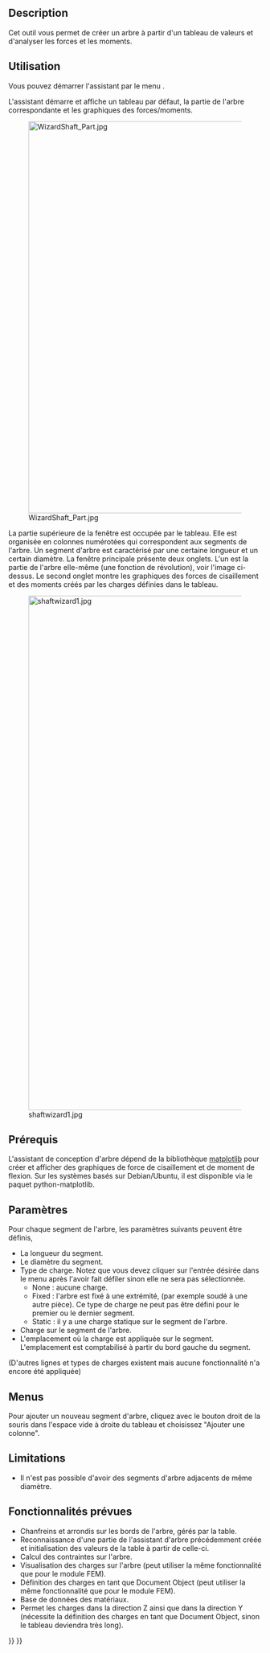 <languages/>

{{Docnav/fr
|[[PartDesign_InvoluteGear/fr|Engrenage à développante]]
|[[PartDesign_MoveTip/fr|Fonction résultante]]
|[[PartDesign_Workbench/fr|Atelier PartDesign]]
|IconL=PartDesign_InvoluteGear.svg
|IconR=PartDesign_MoveTip.svg
|IconC=Workbench_PartDesign.svg
}}

{{GuiCommand/fr
|Name=PartDesign_WizardShaft
|Name/fr=PartDesign Conception d'arbre
|MenuLocation=PartDesign → Créer un arbre...
|Workbenches=[[PartDesign_Workbench/fr|PartDesign]]
}}

==Description==

Cet outil vous permet de créer un arbre à partir d'un tableau de valeurs et d'analyser les forces et les moments. 

<span id="Usage"></span>
==Utilisation==

Vous pouvez démarrer l'assistant par le menu {{MenuCommand|PartDesign → [[File:PartDesign_WizardShaft.svg|20px]] Créer un arbre...}}.

L'assistant démarre et affiche un tableau par défaut, la partie de l'arbre correspondante et les graphiques des forces/moments.

[[Image:WizardShaft_Part.jpg|780px]]

La partie supérieure de la fenêtre est occupée par le tableau. Elle est organisée en colonnes numérotées qui correspondent aux segments de l'arbre. Un segment d'arbre est caractérisé par une certaine longueur et un certain diamètre. La fenêtre principale présente deux onglets. L'un est la partie de l'arbre elle-même (une fonction de révolution), voir l'image ci-dessus. Le second onglet montre les graphiques des forces de cisaillement et des moments créés par les charges définies dans le tableau.

[[Image:shaftwizard1.jpg|1024px]]

<span id="Prerequisites"></span>
==Prérequis==

L'assistant de conception d'arbre dépend de la bibliothèque [http://matplotlib.org/ matplotlib] pour créer et afficher des graphiques de force de cisaillement et de moment de flexion. Sur les systèmes basés sur Debian/Ubuntu, il est disponible via le paquet python-matplotlib.

<span id="Parameters"></span>
== Paramètres ==

Pour chaque segment de l'arbre, les paramètres suivants peuvent être définis,
* La longueur du segment.
* Le diamètre du segment.
* Type de charge. Notez que vous devez cliquer sur l'entrée désirée dans le menu après l'avoir fait défiler sinon elle ne sera pas sélectionnée.
** None : aucune charge.
** Fixed : l'arbre est fixé à une extrémité, (par exemple soudé à une autre pièce). Ce type de charge ne peut pas être défini pour le premier ou le dernier segment.
** Static : il y a une charge statique sur le segment de l'arbre.
* Charge sur le segment de l'arbre.
* L'emplacement où la charge est appliquée sur le segment. L'emplacement est comptabilisé à partir du bord gauche du segment.
(D'autres lignes et types de charges existent mais aucune fonctionnalité n'a encore été appliquée)

==Menus==

Pour ajouter un nouveau segment d'arbre, cliquez avec le bouton droit de la souris dans l'espace vide à droite du tableau et choisissez "Ajouter une colonne".

==Limitations==

* Il n'est pas possible d'avoir des segments d'arbre adjacents de même diamètre.

<span id="Planned_functionality"></span>
==Fonctionnalités prévues==

* Chanfreins et arrondis sur les bords de l'arbre, gérés par la table.
* Reconnaissance d'une partie de l'assistant d'arbre précédemment créée et initialisation des valeurs de la table à partir de celle-ci.
* Calcul des contraintes sur l'arbre.
* Visualisation des charges sur l'arbre (peut utiliser la même fonctionnalité que pour le module FEM).
* Définition des charges en tant que Document Object (peut utiliser la même fonctionnalité que pour le module FEM).
* Base de données des matériaux.
* Permet les charges dans la direction Z ainsi que dans la direction Y (nécessite la définition des charges en tant que Document Object, sinon le tableau deviendra très long).


{{Docnav/fr
|[[PartDesign_InvoluteGear/fr|Engrenage à développante]]
|[[PartDesign_MoveTip/fr|Fonction résultante]]
|[[PartDesign_Workbench/fr|Atelier PartDesign]]
|IconL=PartDesign_InvoluteGear.svg
|IconR=PartDesign_MoveTip.svg
|IconC=Workbench_PartDesign.svg
}}

{{PartDesign Tools navi{{#translation:}}}}
{{Userdocnavi{{#translation:}}}}